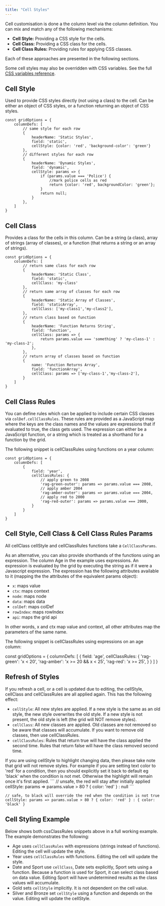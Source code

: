```yaml
---
title: "Cell Styles"
---
```


Cell customisation is done a the column level via the column definition. You can mix and match any of the following mechanisms:


- **Cell Style:** Providing a CSS style for the cells.
- **Cell Class:** Providing a CSS class for the cells.
- **Cell Class Rules:** Providing rules for applying CSS classes.

Each of these approaches are presented in the following sections.

Some cell styles may also be overridden with CSS variables. See the full [CSS variables reference](/global-style-customisation-variables/).

## Cell Style

Used to provide CSS styles directly (not using a class) to the cell. Can be either an object
of CSS styles, or a function returning an object of CSS styles.

<api-documentation source='column-properties/properties.json' section='styling' names='["cellStyle"]' ></api-documentation>

```
const gridOptions = {
    columnDefs: [
        // same style for each row
        {
            headerName: 'Static Styles',
            field: 'static',
            cellStyle: {color: 'red', 'background-color': 'green'}
        },
        // different styles for each row
        {
            headerName: 'Dynamic Styles',
            field: 'dynamic',
            cellStyle: params => {
                if (params.value === 'Police') {
                    //mark police cells as red
                    return {color: 'red', backgroundColor: 'green'};
                }
                return null;
            }
        },
    ]
}
```


## Cell Class


Provides a class for the cells in this column. Can be a string (a class), array of strings
(array of classes), or a function (that returns a string or an array of strings).

<api-documentation source='column-properties/properties.json' section='styling' names='["cellClass"]' ></api-documentation>

```
const gridOptions = {
    columnDefs: [
        // return same class for each row
        {
            headerName: 'Static Class',
            field: 'static',
            cellClass: 'my-class'
        },
        // return same array of classes for each row
        {
            headerName: 'Static Array of Classes',
            field: 'staticArray',
            cellClass: ['my-class1','my-class2'],
        },
        // return class based on function
        {
            headerName: 'Function Returns String',
            field: 'function',
            cellClass: params => {
                return params.value === 'something' ? 'my-class-1' : 'my-class-2';
            },
        },
        // return array of classes based on function
        {
            name: 'Function Returns Array',
            field: 'functionArray',
            cellClass: params => ['my-class-1','my-class-2'],
        }
    ]
}
```

## Cell Class Rules


You can define rules which can be applied to include certain CSS classes via `colDef.cellClassRules`.
These rules are provided as a JavaScript map where the keys are the class names and the values are expressions
that if evaluated to true, the class gets used. The expression can either be a JavaScript function,
or a string which is treated as a shorthand for a function by the grid.


<api-documentation source='column-properties/properties.json' section='styling' names='["cellClassRules"]' ></api-documentation>

The following snippet is cellClassRules using functions on a year column:


```
const gridOptions = {
    columnDefs: [
        {
            field: 'year',
            cellClassRules: {
                // apply green to 2008
                'rag-green-outer': params => params.value === 2008,
                // apply amber 2004
                'rag-amber-outer': params => params.value === 2004,
                // apply red to 2000
                'rag-red-outer': params => params.value === 2000,
            }
        }
    ]
}
```

## Cell Style, Cell Class & Cell Class Rules Params


All cellClass cellStyle and cellClassRules functions take a `CellClassParams`.

<interface-documentation interfaceName='CellClassParams' ></interface-documentation>

As an alternative, you can also provide shorthands of the functions using an expression.
The column Age in the example uses expressions. An expression is evaluated by the grid
by executing the string as if it were a Javascript expression. The expression
has the following attributes available to it (mapping the the attributes of the equivalent
params object):

- `x`: maps value
- `ctx`: maps context
- `node`: maps node
- `data`: maps data
- `colDef`: maps colDef
- `rowIndex`: maps rowIndex
- `api`: maps the grid api

In other words, x and ctx map value and context, all other attributes map the parameters of the same name.

The following snippet is cellClassRules using expressions on an age column:

<snippet suppressFrameworkContext="true">
const gridOptions = {
    columnDefs: [
        {
            field: 'age',
            cellClassRules: {
                'rag-green': 'x < 20',
                'rag-amber': 'x >= 20 && x < 25',
                'rag-red': 'x >= 25',
            }
        }
    ]
}
</snippet>

## Refresh of Styles

If you refresh a cell, or a cell is updated due to editing, the cellStyle,
cellClass and cellClassRules are all applied again. This has the following
effect:

- `cellStyle`: All new styles are applied. If a new style is the same as an old style, the new style overwrites the old style. If a new style is not present, the old style is left (the grid will NOT remove styles).
- `cellClass`: All new classes are applied. Old classes are not removed so be aware that classes will accumulate. If you want to remove old classes, then use cellClassRules.
- `cellClassRules`: Rules that return true will have the class applied the second time. Rules that return false will have the class removed second time.

<note>
If you are using cellStyle to highlight changing data, then please take note that grid will not remove styles. For example if you are setting text color to 'red' for a condition, then you should explicitly set it back to default eg 'black' when the condition is not met. Otherwise the highlight will remain once it's first applied.
</note>
```
// unsafe, the red will stay after initially applied
cellStyle: params => params.value > 80 ? { color: 'red' } : null
```

```
// safe, to black will override the red when the condition is not true
cellStyle: params => params.value > 80 ? { color: 'red' } : { color: 'black' }
```

## Cell Styling Example

Below shows both cssClassRules snippets above in a full working example. The example demonstrates the following:

- Age uses `cellClassRules` with expressions (strings instead of functions). Editing the cell will update the style.
- Year uses `cellClassRules` with functions. Editing the cell will update the style.
- Date and Sport use `cellClass`, Date sets explicitly, Sport sets using a function. Because a function is used for Sport, it can select class based on data value. Editing Sport will have undetermined results as the class values will accumulate.
- Gold sets `cellStyle` implicitly. It is not dependent on the cell value.
- Silver and Bronze set `cellStyle` using a function and depends on the value. Editing will update the cellStyle.

<GridExampleRunner title='Cell Styling' name='cell-styling' type='mixed'></GridExampleRunner>
